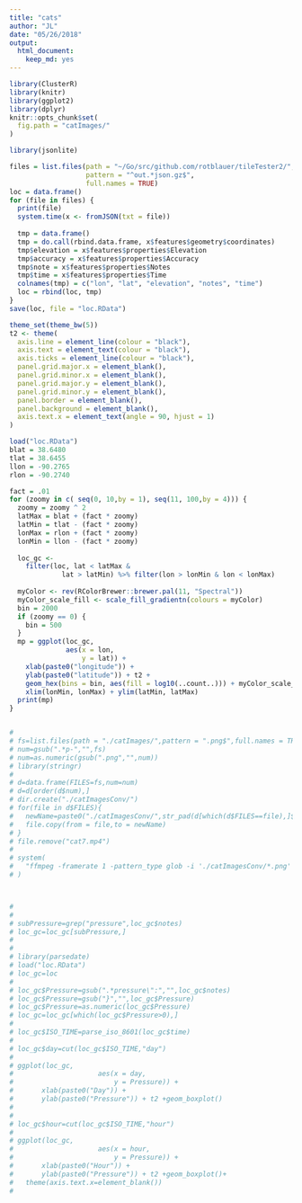 ```yaml
---
title: "cats"
author: "JL"
date: "05/26/2018"
output: 
  html_document: 
    keep_md: yes
---
```


```r
library(ClusterR)
library(knitr)
library(ggplot2)
library(dplyr)
knitr::opts_chunk$set(
  fig.path = "catImages/"
)
```

```r
library(jsonlite)

files = list.files(path = "~/Go/src/github.com/rotblauer/tileTester2/",
                   pattern = "^out.*json.gz$",
                   full.names = TRUE)
loc = data.frame()
for (file in files) {
  print(file)
  system.time(x <- fromJSON(txt = file))
  
  tmp = data.frame()
  tmp = do.call(rbind.data.frame, x$features$geometry$coordinates)
  tmp$elevation = x$features$properties$Elevation
  tmp$accuracy = x$features$properties$Accuracy
  tmp$note = x$features$properties$Notes
  tmp$time = x$features$properties$Time
  colnames(tmp) = c("lon", "lat", "elevation", "notes", "time")
  loc = rbind(loc, tmp)
}
save(loc, file = "loc.RData")
```


```r


theme_set(theme_bw(5))
t2 <- theme(
  axis.line = element_line(colour = "black"),
  axis.text = element_text(colour = "black"),
  axis.ticks = element_line(colour = "black"),
  panel.grid.major.x = element_blank(),
  panel.grid.minor.x = element_blank(),
  panel.grid.major.y = element_blank(),
  panel.grid.minor.y = element_blank(),
  panel.border = element_blank(),
  panel.background = element_blank(),
  axis.text.x = element_text(angle = 90, hjust = 1)
)

load("loc.RData")
blat = 38.6480
tlat = 38.6455
llon = -90.2765
rlon = -90.2740

fact = .01
for (zoomy in c( seq(0, 10,by = 1), seq(11, 100,by = 4))) {
  zoomy = zoomy ^ 2
  latMax = blat + (fact * zoomy)
  latMin = tlat - (fact * zoomy)
  lonMax = rlon + (fact * zoomy)
  lonMin = llon - (fact * zoomy)
  
  loc_gc <-
    filter(loc, lat < latMax &
             lat > latMin) %>% filter(lon > lonMin & lon < lonMax)
  
  myColor <- rev(RColorBrewer::brewer.pal(11, "Spectral"))
  myColor_scale_fill <- scale_fill_gradientn(colours = myColor)
  bin = 2000
  if (zoomy == 0) {
    bin = 500
  }
  mp = ggplot(loc_gc,
              aes(x = lon,
                  y = lat)) +
    xlab(paste0("longitude")) +
    ylab(paste0("latitude")) + t2 +
    geom_hex(bins = bin, aes(fill = log10(..count..))) + myColor_scale_fill +
    xlim(lonMin, lonMax) + ylim(latMin, latMax)
  print(mp)
}


# 
# fs=list.files(path = "./catImages/",pattern = ".png$",full.names = TRUE)
# num=gsub(".*p-","",fs)
# num=as.numeric(gsub(".png","",num))
# library(stringr)
# 
# d=data.frame(FILES=fs,num=num)
# d=d[order(d$num),]
# dir.create("./catImagesConv/")
# for(file in d$FILES){
#   newName=paste0("./catImagesConv/",str_pad(d[which(d$FILES==file),]$num, 6, pad = "0"),".png")
#   file.copy(from = file,to = newName)
# }
# file.remove("cat7.mp4")
# 
# system(
#   "ffmpeg -framerate 1 -pattern_type glob -i './catImagesConv/*.png' -c:v libx264 -pix_fmt yuv420p -vf \"scale=300:300,format=yuv420p\" cat7.mp4 "
# )



#
#
# subPressure=grep("pressure",loc_gc$notes)
# loc_gc=loc_gc[subPressure,]
#
#
# library(parsedate)
# load("loc.RData")
# loc_gc=loc
#
# loc_gc$Pressure=gsub(".*pressure\":","",loc_gc$notes)
# loc_gc$Pressure=gsub("}","",loc_gc$Pressure)
# loc_gc$Pressure=as.numeric(loc_gc$Pressure)
# loc_gc=loc_gc[which(loc_gc$Pressure>0),]
#
# loc_gc$ISO_TIME=parse_iso_8601(loc_gc$time)
#
# loc_gc$day=cut(loc_gc$ISO_TIME,"day")
#
# ggplot(loc_gc,
#                     aes(x = day,
#                         y = Pressure)) +
#       xlab(paste0("Day")) +
#       ylab(paste0("Pressure")) + t2 +geom_boxplot()
#
#
# loc_gc$hour=cut(loc_gc$ISO_TIME,"hour")
#
# ggplot(loc_gc,
#                     aes(x = hour,
#                         y = Pressure)) +
#       xlab(paste0("Hour")) +
#       ylab(paste0("Pressure")) + t2 +geom_boxplot()+
#   theme(axis.text.x=element_blank())
#


```

